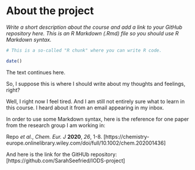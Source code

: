 
# About the project

*Write a short description about the course and add a link to your GitHub repository here. This is an R Markdown (.Rmd) file so you should use R Markdown syntax.*

```r
# This is a so-called "R chunk" where you can write R code.

date()

```
The text continues here.

So, I suppose this is where I should write about my thoughts and feelings, right?

Well, I right now I feel tired. And I am still not entirely sure what to learn in this course. I heard about it from an email appearing in  my inbox.

In order to use some Markdown syntax, here is the reference for one paper from the research group I am working in:

Repo *et al.*, *Chem. Eur. J* **2020**, *26*, 1-8.
[https://chemistry-europe.onlinelibrary.wiley.com/doi/full/10.1002/chem.202001436]


And here is the link for the GitHUb repository:
[https://github.com/SarahSeefried/IODS-project]

